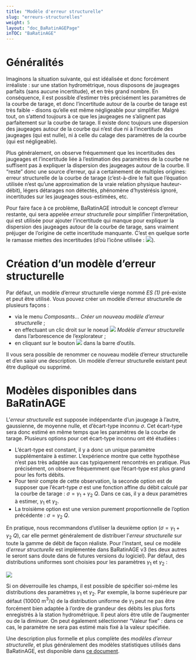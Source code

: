 ---
title: "Modèle d'erreur structurelle"
slug: "erreurs-structurelles"
weight: 5
layout: "doc_BaRatinAGEPage"
inTOC: "BaRatinAGE"
---


# Généralités

Imaginons la situation suivante, qui est idéalisée et donc forcément irréaliste : sur une station hydrométrique, nous disposons de jaugeages parfaits (sans aucune incertitude), et en très grand nombre. En conséquence, il est possible d'estimer très précisément les paramètres de la courbe de tarage, et donc l'incertitude autour de la courbe de tarage est très faible - disons qu'elle est même négligeable pour simplifier. Malgré tout, on s'attend toujours à ce que les jaugeages ne s'alignent pas parfaitement sur la courbe de tarage. Il existe donc toujours une dispersion des jaugeages autour de la courbe qui n'est due ni à l'incertitude des jaugeages (qui est nulle), ni à celle du calage des paramètres de la courbe (qui est négligeable).

Plus généralement, on observe fréquemment que les incertitudes des jaugeages et l'incertitude liée à l'estimation des paramètres de la courbe ne suffisent pas à expliquer la dispersion des jaugeages autour de la courbe. Il "reste" donc une source d'erreur, qui a certainement de multiples origines: erreur structurelle de la courbe de tarage (c'est-à-dire le fait que l'équation utilisée n'est qu'une approximation de la vraie relation physique hauteur-débit), légers détarages non détectés, phénomène d'hystérésis ignoré, incertitudes sur les jaugeages sous-estimées, etc.

Pour faire face à ce problème, BaRatinAGE introduit le concept d'erreur restante, qui sera appelée *erreur structurelle* pour simplifier l'interprétation, qui est utilisée pour ajouter l'incertitude qui manque pour expliquer la dispersion des jaugeages autour de la courbe de tarage, sans vraiment préjuger de l'origine de cette incertitude manquante. C'est en quelque sorte le ramasse miettes des incertitudes (d'où l'icône utilisée : <img src="structural_error_model.svg" style="display:inline-block">).

# Création d'un modèle d'erreur structurelle

Par défaut, un modèle d'erreur structurelle vierge nommé *ES (1)* pré-existe et peut être utilisé. Vous pouvez créer un modèle d'erreur structurelle de plusieurs façons :

-    via le menu *Composants... Créer un nouveau modèle d'erreur structurelle* ;
-    en effectuant un clic droit sur le noeud <img src="structural_error_model.svg" style="display:inline-block"> *Modèle d'erreur structurelle* dans l'arborescence de l'explorateur ;
-    en cliquant sur le bouton <img src="structural_error_model_add.svg" style="display:inline-block"> dans la barre d'outils.

Il vous sera possible de renommer ce nouveau modèle d'erreur structurelle et d’en saisir une description. Un modèle d'erreur structurelle existant peut être dupliqué ou supprimé.

# Modèles disponibles dans BaRatinAGE

L'*erreur structurelle* est supposée indépendante d'un jaugeage à l'autre, gaussienne, de moyenne nulle, et d'écart-type inconnu $\sigma$. Cet écart-type sera donc estimé en même temps que les paramètres de la courbe de tarage. Plusieurs options pour cet écart-type inconnu ont été étudiées :

-    L'écart-type est constant, il y a donc un unique paramètre supplémentaire à estimer. L'expérience montre que cette hypothèse n'est pas très adaptée aux cas typiquement rencontrés en pratique. Plus précisément, on observe fréquemment que l'écart-type est plus grand pour les forts débits.
-    Pour tenir compte de cette observation, la seconde option est de supposer que l'écart-type $\sigma$ est une fonction affine du débit calculé par la courbe de tarage : $\sigma = \gamma_1 + \gamma_2 \ Q$. Dans ce cas, il y a deux paramètres à estimer, $\gamma_1$ et $\gamma_2$. 
-    La troisième option est une version purement proportionnelle de l'option précédente : $\sigma = \gamma_2 \ Q$.

En pratique, nous recommandons d'utiliser la deuxième option ($\sigma = \gamma_1 + \gamma_2 \ Q$), car elle permet généralement de distribuer l’*erreur structurelle* sur toute la gamme de débit de façon réaliste. Pour l'instant, seul ce modèle d'*erreur structurelle* est implémentée dans BaRatinAGE v3 (les deux autres le seront sans doute dans de futures versions du logiciel). Par défaut, des distributions uniformes sont choisies pour les paramètres $\gamma_1$ et $\gamma_2$ :  

![](StructError.png)


Si on déverrouille les champs, il est possible de spécifier soi-même les distributions des paramètres $\gamma_1$ et $\gamma_2$. Par exemple, la borne supérieure par défaut (10000 m$^3$/s) de la distribution uniforme de $\gamma_1$ peut ne pas être forcément bien adaptée à l'ordre de grandeur des débits les plus forts enregistrés à la station hydrométrique. Il peut alors être utile de l'augmenter ou de la diminuer. On peut également sélectionner "Valeur fixe" : dans ce cas, le paramètre ne sera pas estimé mais fixé à la valeur spécifiée.


Une description plus formelle et plus complète des *modèles d'erreur structurelle*, et plus généralement des modèles statistiques utilisés dans BaRatinAGE, est disponible dans [ce document](/fr/doc/topics/modele-stat).

